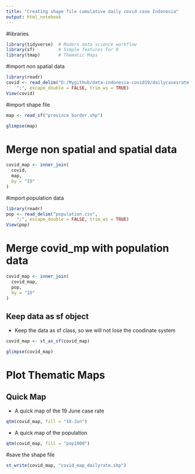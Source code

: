 ```yaml
---
title: "Creating shape file cumulative daily covid case Indonesia"
output: html_notebook
---
```



#libraries
```r
library(tidyverse)  # Modern data science workflow
library(sf)         # Simple features for R
library(tmap)       # Thematic Maps
```

#import non spatial data
```r
library(readr)
covid <- read_delim("D:/Mygithub/data-indonesia-covid19/dailycasesrate.csv", 
    ";", escape_double = FALSE, trim_ws = TRUE)
View(covid)
```

#import shape file
```r
map <- read_sf("province border.shp")
```

```r
glimpse(map)
```


# Merge non spatial and spatial data
```r
covid_map <- inner_join(
  covid,
  map,
  by = "ID"
)
```


#import population data

```r
library(readr)
pop <- read_delim("population.csv", 
    ";", escape_double = FALSE, trim_ws = TRUE)
View(pop)
```

# Merge covid_mp with population data
```r
covid_map <- inner_join(
  covid_map,
  pop,
  by = "ID"
)
```


## Keep data as sf object

- Keep the data as sf class, so we will not lose the coodinate system

```r
covid_map <- st_as_sf(covid_map)
```

```r
glimpse(covid_map)
```


# Plot Thematic Maps
## Quick Map 

- A quick map of the 19 June case rate

```r
qtm(covid_map, fill = "19-Jun")
```

- A quick map of the population

```r
qtm(covid_map, fill = "pop1000")
```

#save the shape file
```r
st_write(covid_map, "covid_map_dailyrate.shp")
```

